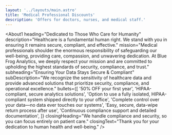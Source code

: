 ```yaml
---
layout: '../layouts/main.astro'
title: 'Medical Professional Discounts'
description: 'Offers for doctors, nurses, and medical staff.'
---
```



<About1
  heading="Dedicated to Those Who Care for Humanity"
  description="Healthcare is a fundamental human right. We stand with you in ensuring it remains secure, compliant, and effective."
  mission="Medical professionals shoulder the enormous responsibility of safeguarding our well-being, providing care, compassion, and unwavering dedication. At Blue Frog Analytics, we deeply respect your mission and are committed to upholding the highest standards of security, compliance, and trust."
  subheading="Ensuring Your Data Stays Secure &amp; Compliant"
  subDescription="We recognize the sensitivity of healthcare data and provide advanced solutions that prioritize security, compliance, and operational excellence."
  bullets={[
    '50% OFF your first year',
    'HIPAA-compliant, secure analytics solutions',
    'Option to use a fully isolated, HIPAA-compliant system shipped directly to your office',
    'Complete control over your data—no data ever touches our systems',
    'Easy, secure, data-wipe return process after use',
    'Continuous compliance support and detailed documentation',
  ]}
  closingHeading="We handle compliance and security, so you can focus entirely on patient care."
  closingText="Thank you for your dedication to human health and well-being."
/>
